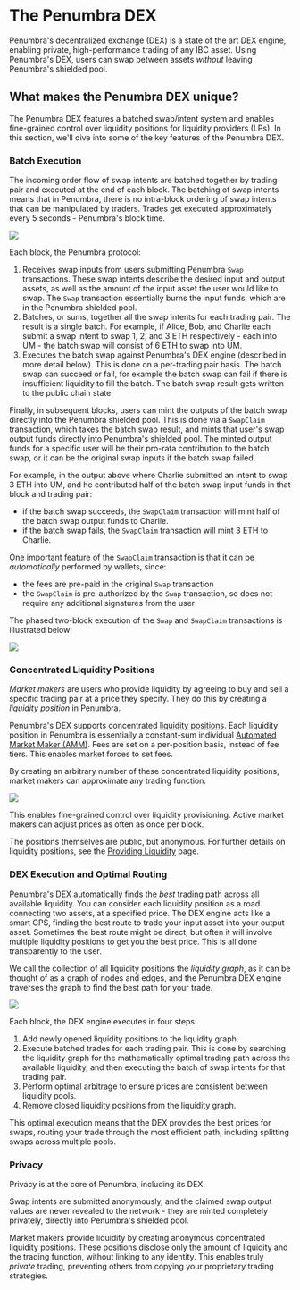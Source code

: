 # The Penumbra DEX

Penumbra's decentralized exchange (DEX) is a state of the art DEX engine, enabling private, high-performance trading of any IBC asset. Using Penumbra's DEX, users can swap between assets *without* leaving Penumbra's shielded pool.

## What makes the Penumbra DEX unique?

The Penumbra DEX features a batched swap/intent system and enables fine-grained control over liquidity positions for liquidity providers (LPs). In this section, we'll dive into some of the key features of the Penumbra DEX.

### Batch Execution

The incoming order flow of swap intents are batched together by trading pair and executed at the end of each block. The batching of swap intents means that in Penumbra, there is no intra-block ordering of swap intents that can be manipulated by traders. Trades get executed approximately every 5 seconds - Penumbra's block time.

<picture>
  <img src="/images/dex-batch-execution.png" />
</picture>

Each block, the Penumbra protocol:

1. Receives swap inputs from users submitting Penumbra `Swap` transactions. These swap intents describe the desired input and output assets, as well as the amount of the input asset the user would like to swap. The `Swap` transaction essentially burns the input funds, which are in the Penumbra shielded pool.
2. Batches, or sums, together all the swap intents for each trading pair. The result is a single batch. For example, if Alice, Bob, and Charlie each submit a swap intent to swap 1, 2, and 3 ETH respectively - each into UM - the batch swap will consist of 6 ETH to swap into UM.
3. Executes the batch swap against Penumbra's DEX engine (described in more detail below). This is done on a per-trading pair basis. The batch swap can succeed or fail, for example the batch swap can fail if there is insufficient liquidity to fill the batch. The batch swap result gets written to the public chain state.

Finally, in subsequent blocks, users can mint the outputs of the batch swap directly into the Penumbra shielded pool. This is done via a `SwapClaim` transaction, which takes the batch swap result, and mints that user's swap output funds directly into Penumbra's shielded pool. The minted output funds for a specific user will be their pro-rata contribution to the batch swap, or it can be the original swap inputs if the batch swap failed.

For example, in the output above where Charlie submitted an intent to swap 3 ETH into UM, and he contributed half of the batch swap input funds in that block and trading pair:
* if the batch swap succeeds, the `SwapClaim` transaction will mint half of the batch swap output funds to Charlie.
* if the batch swap fails, the `SwapClaim` transaction will mint 3 ETH to Charlie.

One important feature of the `SwapClaim` transaction is that it can be *automatically* performed by wallets, since:
* the fees are pre-paid in the original `Swap` transaction
* the `SwapClaim` is pre-authorized by the `Swap` transaction, so does not require any additional signatures from the user

The phased two-block execution of the `Swap` and `SwapClaim` transactions is illustrated below:

<picture>
  <img src="/images/dex-swap-claim.png" />
</picture>

### Concentrated Liquidity Positions

*Market makers* are users who provide liquidity by agreeing to buy and sell a specific trading pair at a price they specify. They do this by creating a *liquidity position* in Penumbra.

Penumbra's DEX supports concentrated [liquidity positions](../using-penumbra/lp.mdx). Each liquidity position in Penumbra is essentially a constant-sum individual [Automated Market Maker (AMM)](https://www.gemini.com/cryptopedia/amm-what-are-automated-market-makers#section-automated-market-maker-variations). Fees are set on a per-position basis, instead of fee tiers. This enables market forces to set fees.

By creating an arbitrary number of these concentrated liquidity positions, market makers can approximate any trading function:

<picture>
  <img src="/images/dex-concentrated-liquidity.png" />
</picture>

This enables fine-grained control over liquidity provisioning. Active market makers can adjust prices as often as once per block.

The positions themselves are public, but anonymous. For further details on liquidity positions, see the [Providing Liquidity](../using-penumbra/lp.mdx) page.

### DEX Execution and Optimal Routing

Penumbra's DEX automatically finds the *best* trading path across all available liquidity. You can consider each liquidity position as a road connecting two assets, at a specified price. The DEX engine acts like a smart GPS, finding the best route to trade your input asset into your output asset. Sometimes the best route might be direct, but often it will involve multiple liquidity positions to get you the best price. This is all done transparently to the user.

We call the collection of all liquidity positions the *liquidity graph*, as it can be thought of as a graph of nodes and edges, and the Penumbra DEX engine traverses the graph to find the best path for your trade.

<picture>
  <img src="/images/dex-optimal-routing.png" />
</picture>

Each block, the DEX engine executes in four steps:

1. Add newly opened liquidity positions to the liquidity graph.
2. Execute batched trades for each trading pair. This is done by searching the liquidity graph for the mathematically optimal trading path across the available liquidity, and then executing the batch of swap intents for that trading pair.
3. Perform optimal arbitrage to ensure prices are consistent between liquidity pools.
4. Remove closed liquidity positions from the liquidity graph.

This optimal execution means that the DEX provides the best prices for swaps, routing your trade through the most efficient path, including splitting swaps across multiple pools.

### Privacy

Privacy is at the core of Penumbra, including its DEX.

Swap intents are submitted anonymously, and the claimed swap output values are never revealed to the network - they are minted completely privately, directly into Penumbra's shielded pool.

Market makers provide liquidity by creating anonymous concentrated liquidity positions. These positions disclose only the amount of liquidity and the trading function, without linking to any identity. This enables truly *private* trading, preventing others from copying your proprietary trading strategies.
